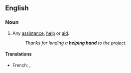 ==English==

===Noun===
{{en-noun|sg=[[helping]] [[hand]]}}

#{{idiom}} Any [[assistance]], [[help]] or [[aid]].
#:''Thanks for lending a '''helping hand''' to the project.''

====Translations====
*French: {{t+|fr|coup de pouce|m}}, {{t|fr|coup de main|m}}